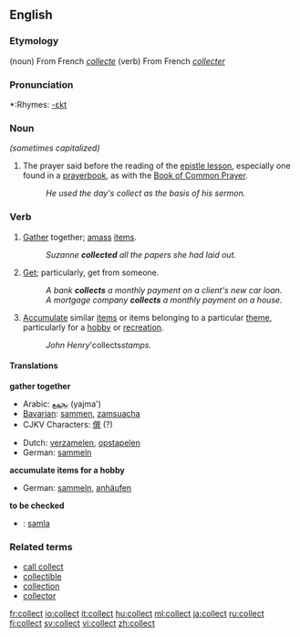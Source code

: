 ==English==

===Etymology===
(noun) From French ''[[collecte]]''
(verb) From French ''[[collecter]]''

===Pronunciation===
*:Rhymes: [[Rhymes:English:-ɛkt|-ɛkt]]

===Noun===
{{en-noun}}  ''(sometimes capitalized)''

# {{Christianity}} The prayer said before the reading of the [[epistle lesson]], especially one found in a [[prayerbook]], as with the [[Book of Common Prayer]].
#: ''He used the day's collect as the basis of his sermon.''

===Verb===
{{en-verb}}

# [[gather|Gather]] together; [[amass]] [[items]].
#: ''Suzanne '''collected''' all the papers she had laid out.''
# [[get|Get]]; particularly, get from someone.
#: ''A bank '''collects''' a monthly payment on a client's new car loan.'' 
#: ''A mortgage company '''collects''' a monthly payment on a house.''
# [[accumulate|Accumulate]] similar [[items]] or items belonging to a particular [[theme]], particularly for a [[hobby]] or [[recreation]].
#: ''John Henry '''collects'' stamps.''

==== Translations ====
'''gather together'''
{{top}}
*Arabic: [[يجمع]] (yajma')
*[[Bavarian]]: [[sammen]], [[zamsuacha]]
*CJKV Characters: [[僎]] (?)
{{mid}}
*Dutch: [[verzamelen]], [[opstapelen]]
*German: [[sammeln]]
{{bottom}}

'''accumulate items for a hobby'''
*German: [[sammeln]], [[anhäufen]]

'''to be checked'''
*{{ttbc|Swedish}}: [[samla]]

===Related terms===
*[[call collect]]
*[[collectible]]
*[[collection]]
*[[collector]]

[[fr:collect]]
[[io:collect]]
[[it:collect]]
[[hu:collect]]
[[ml:collect]]
[[ja:collect]]
[[ru:collect]]
[[fi:collect]]
[[sv:collect]]
[[vi:collect]]
[[zh:collect]]